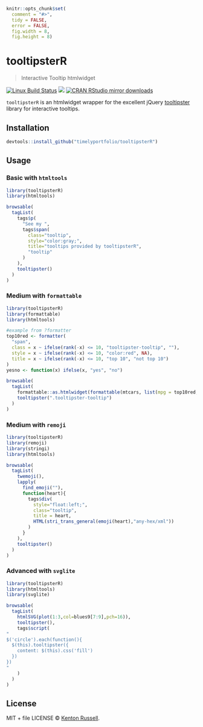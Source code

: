 
```r
knitr::opts_chunk$set(
  comment = "#>",
  tidy = FALSE,
  error = FALSE,
  fig.width = 8,
  fig.height = 8)
```

# tooltipsterR

> Interactive Tooltip htmlwidget

[![Linux Build Status](https://travis-ci.org//tooltipsterR.svg?branch=master)](https://travis-ci.org//tooltipsterR)
[![](http://www.r-pkg.org/badges/version/tooltipsterR)](http://www.r-pkg.org/pkg/tooltipsterR)
[![CRAN RStudio mirror downloads](http://cranlogs.r-pkg.org/badges/tooltipsterR)](http://www.r-pkg.org/pkg/tooltipsterR)


`tooltipsterR` is an htmlwidget wrapper for the excellent jQuery [tooltipster](iamceege.github.io/tooltipster/) library for interactive tooltips.

## Installation

```r
devtools::install_github("timelyportfolio/tooltipsterR")
```

## Usage

### Basic with `htmltools`

```r
library(tooltipsterR)
library(htmltools)

browsable(
  tagList(
    tags$p(
      "See my ",
      tags$span(
        class="tooltip",
        style="color:gray;",
        title="tooltips provided by tooltipsterR",
        "tooltip"
      )
    ),
    tooltipster()
  )
)
```

### Medium with `formattable`

```r
library(tooltipsterR)
library(formattable)
library(htmltools)

#example from ?formatter
top10red <- formatter(
  "span",
  class = x ~ ifelse(rank(-x) <= 10, "tooltipster-tooltip", ""),
  style = x ~ ifelse(rank(-x) <= 10, "color:red", NA),
  title = x ~ ifelse(rank(-x) <= 10, "top 10", "not top 10")
)
yesno <- function(x) ifelse(x, "yes", "no")

browsable(
  tagList(
    formattable::as.htmlwidget(formattable(mtcars, list(mpg = top10red, qsec = top10red, am = yesno))),
    tooltipster(".tooltipster-tooltip")
  )
)
```

### Medium with `remoji`

```r
library(tooltipsterR)
library(remoji)
library(stringi)
library(htmltools)

browsable(
  tagList(
    twemoji(),
    lapply(
      find_emoji(""),
      function(heart){
        tags$div(
          style="float:left;",
          class="tooltip",
          title = heart,
          HTML(stri_trans_general(emoji(heart),"any-hex/xml"))
        )
      }
    ),
    tooltipster()
  )
)
```

### Advanced with `svglite`

```r
library(tooltipsterR)
library(htmltools)
library(svglite)

browsable(
  tagList(
    htmlSVG(plot(1:3,col=blues9[7:9],pch=16)),
    tooltipster(),
    tags$script(
"
$('circle').each(function(){
  $(this).tooltipster({
    content: $(this).css('fill')
  })
})
"      
    )
  )
)
```

## License

MIT + file LICENSE © [Kenton Russell](https://github.com/).

